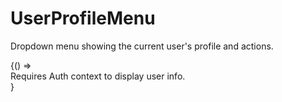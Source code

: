 
<Meta title="Admin/UserProfileMenu" component={UserProfileMenu}/>

# UserProfileMenu

Dropdown menu showing the current user's profile and actions.

<Canvas>
  <Story name="Preview">
    {() => <div className="text-sm text-muted-foreground">Requires Auth context to display user info.</div>}
  </Story>
</Canvas>

<ArgsTable of={UserProfileMenu} />

